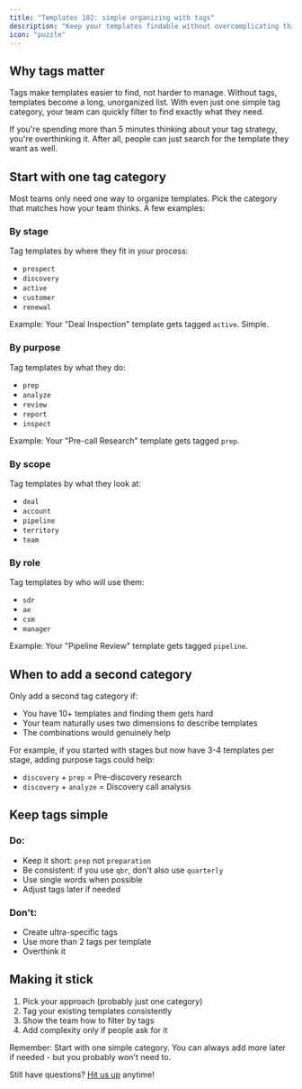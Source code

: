 ```yaml
---
title: "Templates 102: simple organizing with tags"
description: "Keep your templates findable without overcomplicating things"
icon: "puzzle"
---
```


## Why tags matter

Tags make templates easier to find, not harder to manage. Without tags, templates become a long, unorganized list. With even just one simple tag category, your team can quickly filter to find exactly what they need.

If you're spending more than 5 minutes thinking about your tag strategy, you're overthinking it. After all, people can just search for the template they want as well.

## Start with one tag category

Most teams only need one way to organize templates. Pick the category that matches how your team thinks. A few examples:

### By stage

Tag templates by where they fit in your process:

- `prospect`
- `discovery`
- `active`
- `customer`
- `renewal`

Example: Your "Deal Inspection" template gets tagged `active`. Simple.

### By purpose

Tag templates by what they do:

- `prep`
- `analyze`
- `review`
- `report`
- `inspect`

Example: Your "Pre-call Research" template gets tagged `prep`.

### By scope

Tag templates by what they look at:

- `deal`
- `account`
- `pipeline`
- `territory`
- `team`

### By role

Tag templates by who will use them:

- `sdr` 
- `ae` 
- `csm` 
- `manager` 

Example: Your "Pipeline Review" template gets tagged `pipeline`.

## When to add a second category

Only add a second tag category if:

- You have 10\+ templates and finding them gets hard
- Your team naturally uses two dimensions to describe templates
- The combinations would genuinely help

For example, if you started with stages but now have 3-4 templates per stage, adding purpose tags could help:

- `discovery` \+ `prep` = Pre-discovery research
- `discovery` \+ `analyze` = Discovery call analysis

## Keep tags simple

### Do:

- Keep it short: `prep` not `preparation`
- Be consistent: if you use `qbr`, don't also use `quarterly`
- Use single words when possible
- Adjust tags later if needed

### Don't:

- Create ultra-specific tags
- Use more than 2 tags per template
- Overthink it

## Making it stick

1. Pick your approach (probably just one category)
2. Tag your existing templates consistently
3. Show the team how to filter by tags
4. Add complexity only if people ask for it

Remember: Start with one simple category. You can always add more later if needed - but you probably won't need to.

Still have questions? [Hit us up](/mintlify/support) anytime\!